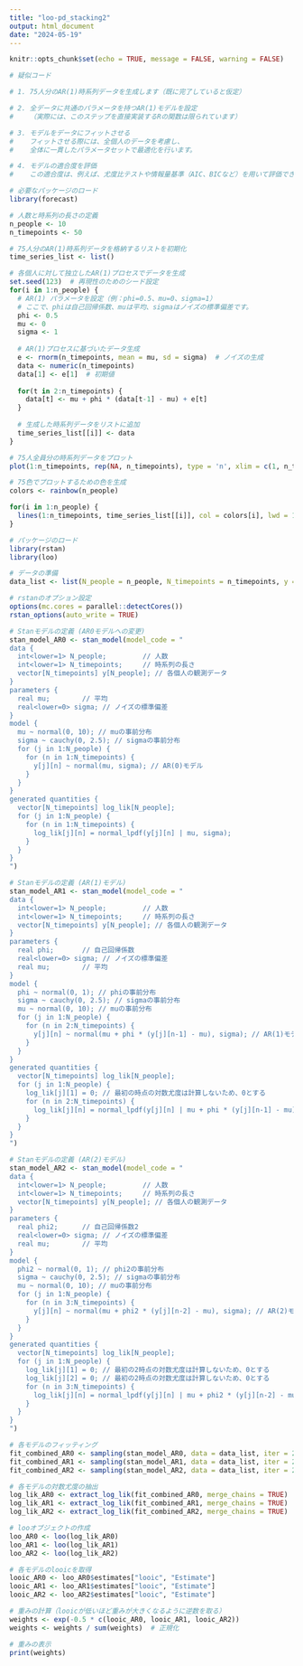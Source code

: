 ```yaml
---
title: "loo-pd_stacking2"
output: html_document
date: "2024-05-19"
---
```


```r
knitr::opts_chunk$set(echo = TRUE, message = FALSE, warning = FALSE)
```

```r

# 疑似コード

# 1. 75人分のAR(1)時系列データを生成します（既に完了していると仮定）

# 2. 全データに共通のパラメータを持つAR(1)モデルを設定
#    （実際には、このステップを直接実装するRの関数は限られています）

# 3. モデルをデータにフィットさせる
#    フィットさせる際には、全個人のデータを考慮し、
#    全体に一貫したパラメータセットで最適化を行います。

# 4. モデルの適合度を評価
#    この適合度は、例えば、尤度比テストや情報量基準（AIC、BICなど）を用いて評価できます。
```

```r
# 必要なパッケージのロード
library(forecast)

# 人数と時系列の長さの定義
n_people <- 10
n_timepoints <- 50

# 75人分のAR(1)時系列データを格納するリストを初期化
time_series_list <- list()

# 各個人に対して独立したAR(1)プロセスでデータを生成
set.seed(123)  # 再現性のためのシード設定
for(i in 1:n_people) {
  # AR(1) パラメータを設定（例：phi=0.5、mu=0、sigma=1）
  # ここで、phiは自己回帰係数、muは平均、sigmaはノイズの標準偏差です。
  phi <- 0.5
  mu <- 0
  sigma <- 1
  
  # AR(1)プロセスに基づいたデータ生成
  e <- rnorm(n_timepoints, mean = mu, sd = sigma)  # ノイズの生成
  data <- numeric(n_timepoints)
  data[1] <- e[1]  # 初期値
  
  for(t in 2:n_timepoints) {
    data[t] <- mu + phi * (data[t-1] - mu) + e[t]
  }
  
  # 生成した時系列データをリストに追加
  time_series_list[[i]] <- data
}

# 75人全員分の時系列データをプロット
plot(1:n_timepoints, rep(NA, n_timepoints), type = 'n', xlim = c(1, n_timepoints), ylim = range(unlist(time_series_list)), main = "AR(1) Time Series for All Individuals", xlab = "Time", ylab = "Value")

# 75色でプロットするための色を生成
colors <- rainbow(n_people)

for(i in 1:n_people) {
  lines(1:n_timepoints, time_series_list[[i]], col = colors[i], lwd = 1)
}
```

```r
# パッケージのロード
library(rstan)
library(loo)

# データの準備
data_list <- list(N_people = n_people, N_timepoints = n_timepoints, y = time_series_list)

# rstanのオプション設定
options(mc.cores = parallel::detectCores())
rstan_options(auto_write = TRUE)
```

```r
# Stanモデルの定義 (AR0モデルへの変更)
stan_model_AR0 <- stan_model(model_code = "
data {
  int<lower=1> N_people;         // 人数
  int<lower=1> N_timepoints;     // 時系列の長さ
  vector[N_timepoints] y[N_people]; // 各個人の観測データ
}
parameters {
  real mu;        // 平均
  real<lower=0> sigma; // ノイズの標準偏差
}
model {
  mu ~ normal(0, 10); // muの事前分布
  sigma ~ cauchy(0, 2.5); // sigmaの事前分布
  for (j in 1:N_people) {
    for (n in 1:N_timepoints) {
      y[j][n] ~ normal(mu, sigma); // AR(0)モデル
    }
  }
}
generated quantities {
  vector[N_timepoints] log_lik[N_people];
  for (j in 1:N_people) {
    for (n in 1:N_timepoints) {
      log_lik[j][n] = normal_lpdf(y[j][n] | mu, sigma);
    }
  }
}
")

```

```r
# Stanモデルの定義 (AR(1)モデル)
stan_model_AR1 <- stan_model(model_code = "
data {
  int<lower=1> N_people;         // 人数
  int<lower=1> N_timepoints;     // 時系列の長さ
  vector[N_timepoints] y[N_people]; // 各個人の観測データ
}
parameters {
  real phi;       // 自己回帰係数
  real<lower=0> sigma; // ノイズの標準偏差
  real mu;        // 平均
}
model {
  phi ~ normal(0, 1); // phiの事前分布
  sigma ~ cauchy(0, 2.5); // sigmaの事前分布
  mu ~ normal(0, 10); // muの事前分布
  for (j in 1:N_people) {
    for (n in 2:N_timepoints) {
      y[j][n] ~ normal(mu + phi * (y[j][n-1] - mu), sigma); // AR(1)モデル
    }
  }
}
generated quantities {
  vector[N_timepoints] log_lik[N_people];
  for (j in 1:N_people) {
    log_lik[j][1] = 0; // 最初の時点の対数尤度は計算しないため、0とする
    for (n in 2:N_timepoints) {
      log_lik[j][n] = normal_lpdf(y[j][n] | mu + phi * (y[j][n-1] - mu), sigma);
    }
  }
}
")

```

```r
# Stanモデルの定義 (AR(2)モデル)
stan_model_AR2 <- stan_model(model_code = "
data {
  int<lower=1> N_people;         // 人数
  int<lower=1> N_timepoints;     // 時系列の長さ
  vector[N_timepoints] y[N_people]; // 各個人の観測データ
}
parameters {
  real phi2;      // 自己回帰係数2
  real<lower=0> sigma; // ノイズの標準偏差
  real mu;        // 平均
}
model {
  phi2 ~ normal(0, 1); // phi2の事前分布
  sigma ~ cauchy(0, 2.5); // sigmaの事前分布
  mu ~ normal(0, 10); // muの事前分布
  for (j in 1:N_people) {
    for (n in 3:N_timepoints) {
      y[j][n] ~ normal(mu + phi2 * (y[j][n-2] - mu), sigma); // AR(2)モデル
    }
  }
}
generated quantities {
  vector[N_timepoints] log_lik[N_people];
  for (j in 1:N_people) {
    log_lik[j][1] = 0; // 最初の2時点の対数尤度は計算しないため、0とする
    log_lik[j][2] = 0; // 最初の2時点の対数尤度は計算しないため、0とする
    for (n in 3:N_timepoints) {
      log_lik[j][n] = normal_lpdf(y[j][n] | mu + phi2 * (y[j][n-2] - mu), sigma);
    }
  }
}
")

```

```r
# 各モデルのフィッティング
fit_combined_AR0 <- sampling(stan_model_AR0, data = data_list, iter = 2000, chains = 4, refresh = 0)
fit_combined_AR1 <- sampling(stan_model_AR1, data = data_list, iter = 2000, chains = 4, refresh = 0)
fit_combined_AR2 <- sampling(stan_model_AR2, data = data_list, iter = 2000, chains = 4, refresh = 0)

# 各モデルの対数尤度の抽出
log_lik_AR0 <- extract_log_lik(fit_combined_AR0, merge_chains = TRUE)
log_lik_AR1 <- extract_log_lik(fit_combined_AR1, merge_chains = TRUE)
log_lik_AR2 <- extract_log_lik(fit_combined_AR2, merge_chains = TRUE)

# looオブジェクトの作成
loo_AR0 <- loo(log_lik_AR0)
loo_AR1 <- loo(log_lik_AR1)
loo_AR2 <- loo(log_lik_AR2)
```


```r
# 各モデルのlooicを取得
looic_AR0 <- loo_AR0$estimates["looic", "Estimate"]
looic_AR1 <- loo_AR1$estimates["looic", "Estimate"]
looic_AR2 <- loo_AR2$estimates["looic", "Estimate"]

# 重みの計算（looicが低いほど重みが大きくなるように逆数を取る）
weights <- exp(-0.5 * c(looic_AR0, looic_AR1, looic_AR2))
weights <- weights / sum(weights)  # 正規化

# 重みの表示
print(weights)
```